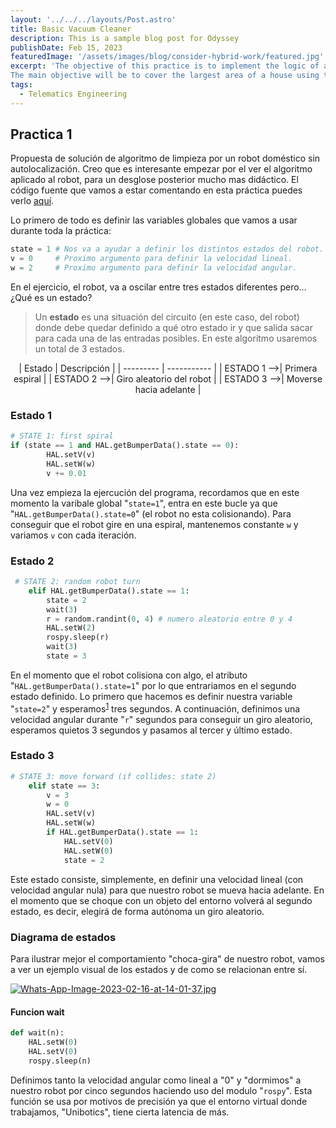 ```yaml
---
layout: '../../../layouts/Post.astro'
title: Basic Vacuum Cleaner
description: This is a sample blog post for Odyssey
publishDate: Feb 15, 2023
featuredImage: '/assets/images/blog/consider-hybrid-work/featured.jpg'
excerpt: 'The objective of this practice is to implement the logic of a navigation algorithm for an autonomous vacuum. 
The main objective will be to cover the largest area of ​​a house using the programmed algorithm. Click for more info.'
tags: 
  - Telematics Engineering
---
```



## Practica 1

Propuesta de solución de algoritmo de limpieza por un robot doméstico sin autolocalización. Creo que es interesante 
empezar por el ver el algoritmo aplicado al robot, para un desglose posterior mucho mas didáctico. El código fuente que vamos
a estar comentando en esta práctica puedes verlo [aquí](https://github.com/cnebril2020/basic_vacuum_cleaner.github.io/blob/main/practica_1_Carlos_Nebril.py).

<YouTubeEmbed url="https://www.youtube.com/watch?v=hD6t_KAx1fk&ab_channel=CarlosNJ" rounded />

Lo primero de todo es definir las variables globales que vamos a usar durante toda la práctica: 

```python filename="variables.py"
state = 1 # Nos va a ayudar a definir los distintos estados del robot.
v = 0     # Proximo argumento para definir la velocidad lineal.
w = 2     # Proximo argumento para definir la velocidad angular.
```
En el ejercicio, el robot, va a oscilar entre tres estados diferentes pero...¿Qué es un estado? 

>  Un **estado** es una situación del circuito (en este caso, del robot) donde debe quedar definido a qué otro estado ir y que salida sacar para cada una
de las entradas posibles. En este algoritmo usaremos un total de 3 estados.

<center>
| Estado | Descripción |
| --------- | ----------- |
| ESTADO 1 -->| Primera espiral  |
| ESTADO 2 -->| Giro aleatorio del robot |
| ESTADO 3 -->| Moverse hacia adelante |
</center>

### Estado 1

```python filename="state1.py"
# STATE 1: first spiral
if (state == 1 and HAL.getBumperData().state == 0): 
        HAL.setV(v)
        HAL.setW(w)
        v += 0.01
```
Una vez empieza la ejercución del programa, recordamos que en este momento la varibale global "`state=1`", entra en este bucle 
ya que "`HAL.getBumperData().state=0`" (el robot no esta colisionando). Para conseguir que el robot gire en una espiral,
mantenemos constante `w` y variamos `v` con cada iteración.

### Estado 2
```python filename="state2.py"
 # STATE 2: random robot turn
    elif HAL.getBumperData().state == 1:
        state = 2
        wait(3)
        r = random.randint(0, 4) # numero aleatorio entre 0 y 4
        HAL.setW(2)
        rospy.sleep(r)
        wait(3)
        state = 3
```
En el momento que el robot colisiona con algo, el atributo "`HAL.getBumperData().state=1`" por lo que entrariamos en el 
segundo estado definido. Lo primero que hacemos es definir nuestra variable "`state=2`" y 
esperamos<sup>[1](#funcion-wait)</sup> tres segundos. A continuación, definimos una velocidad angular durante "`r`" segundos
para conseguir un giro aleatorio, esperamos quietos 3 segundos y pasamos al tercer y último estado.

### Estado 3

```python filename="state3.py"
# STATE 3: move forward (if collides: state 2)
    elif state == 3:
        v = 3
        w = 0
        HAL.setV(v)
        HAL.setW(w)
        if HAL.getBumperData().state == 1:
            HAL.setV(0)
            HAL.setW(0)
            state = 2
```
Este estado consiste, simplemente, en definir una velocidad lineal (con velocidad angular nula) para que nuestro robot se mueva
hacia adelante. En el momento que se choque con un objeto del entorno volverá al segundo estado, es decir, elegirá de forma 
autónoma un giro aleatorio.

### Diagrama de estados

Para ilustrar mejor el comportamiento "choca-gira" de nuestro robot, vamos a ver un ejemplo visual de los estados y 
de como se relacionan entre sí.

[![Whats-App-Image-2023-02-16-at-14-01-37.jpg](https://i.postimg.cc/h4yGdSCm/Whats-App-Image-2023-02-16-at-14-01-37.jpg)](https://postimg.cc/K4TFXyhc)

#### Funcion wait

```python filename="wait.py"
def wait(n):
    HAL.setW(0)
    HAL.setV(0)
    rospy.sleep(n)
```
Definimos tanto la velocidad angular como lineal a "0" y "dormimos" a nuestro robot por cinco segundos haciendo uso del modulo
"`rospy`". Esta función se usa por motivos de precisión ya que el entorno virtual donde trabajamos, "Unibotics", tiene cierta
latencia de más.
